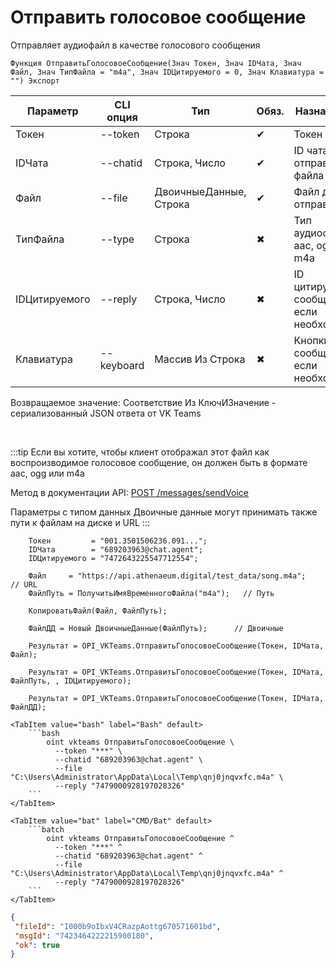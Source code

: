 ﻿---
sidebar_position: 3
---


# Отправить голосовое сообщение
 Отправляет аудиофайл в качестве голосового сообщения



`Функция ОтправитьГолосовоеСообщение(Знач Токен, Знач IDЧата, Знач Файл, Знач ТипФайла = "m4a", Знач IDЦитируемого = 0, Знач Клавиатура = "") Экспорт`

  | Параметр | CLI опция | Тип | Обяз. | Назначение |
  |-|-|-|-|-|
  | Токен | --token | Строка | &#x2714; | Токен бота |
  | IDЧата | --chatid | Строка, Число | &#x2714; | ID чата для отправки файла |
  | Файл | --file | ДвоичныеДанные, Строка | &#x2714; | Файл для отправки |
  | ТипФайла | --type | Строка | &#x2716; | Тип аудиофайла: aac, ogg или m4a |
  | IDЦитируемого | --reply | Строка, Число | &#x2716; | ID цитируемого сообщения, если необходимо |
  | Клавиатура | --keyboard | Массив Из Строка | &#x2716; | Кнопки к сообщению, если необходимо |

  
  Возвращаемое значение:   Соответствие Из КлючИЗначение - сериализованный JSON ответа от VK Teams

<br/>

:::tip
Если вы хотите, чтобы клиент отображал этот файл как воспроизводимое голосовое сообщение, он должен быть в формате aac, ogg или m4a

Метод в документации API: [POST /messages/sendVoice](https://teams.vk.com/botapi/#/messages/post_messages_sendVoice)

Параметры с типом данных Двоичные данные могут принимать также пути к файлам на диске и URL
:::
<br/>



```bsl title="Пример использования для 1С:Предприятие/OneScript"
    Токен         = "001.3501506236.091...";
    IDЧата        = "689203963@chat.agent";
    IDЦитируемого = "7472643225547712554";

    Файл     = "https://api.athenaeum.digital/test_data/song.m4a";        // URL
    ФайлПуть = ПолучитьИмяВременногоФайла("m4a");   // Путь

    КопироватьФайл(Файл, ФайлПуть);

    ФайлДД = Новый ДвоичныеДанные(ФайлПуть);      // Двоичные

    Результат = OPI_VKTeams.ОтправитьГолосовоеСообщение(Токен, IDЧата, Файл);

    Результат = OPI_VKTeams.ОтправитьГолосовоеСообщение(Токен, IDЧата, ФайлПуть, , IDЦитируемого);

    Результат = OPI_VKTeams.ОтправитьГолосовоеСообщение(Токен, IDЧата, ФайлДД);
```
    

 <Tabs>
  
    <TabItem value="bash" label="Bash" default>
        ```bash
            oint vkteams ОтправитьГолосовоеСообщение \
              --token "***" \
              --chatid "689203963@chat.agent" \
              --file "C:\Users\Administrator\AppData\Local\Temp\qnj0jnqvxfc.m4a" \
              --reply "7479000928197028326"
        ```
    </TabItem>
  
    <TabItem value="bat" label="CMD/Bat" default>
        ```batch
            oint vkteams ОтправитьГолосовоеСообщение ^
              --token "***" ^
              --chatid "689203963@chat.agent" ^
              --file "C:\Users\Administrator\AppData\Local\Temp\qnj0jnqvxfc.m4a" ^
              --reply "7479000928197028326"
        ```
    </TabItem>
</Tabs>


```json title="Результат"
{
 "fileId": "I000b9oIbxV4CRazpAottg670571601bd",
 "msgId": "7423464222215900180",
 "ok": true
}
```
